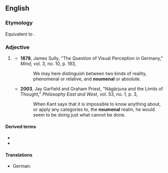 ==English==

===Etymology===
Equivalent to {{suffix|en|noumenon|alt1=noumen(on)|al}}. {{etystub|lang=en}}

===Adjective===
{{en-adj|-}}

# {{lb|en|philosophy|especially {{w|Immanuel Kant|Kantianism}}}} {{def|Of or pertaining to the [[noumenon]] or the realm of things as they are in themselves.}}
#* '''1878''', James Sully, "The Question of Visual Perception in Germany," ''Mind'', vol. 3, no. 10, p. 193,
#*: We may here distinguish between two kinds of reality, phenomenal or relative, and '''noumenal''' or absolute.
#* '''2003''', Jay Garfield and Graham Priest, "Nāgārjuna and the Limits of Thought," ''Philosophy East and West'', vol. 53, no. 1, p. 3,
#*: When Kant says that it is impossible to know anything about, or apply any categories to, the '''noumenal''' realm, he would seem to be doing just what cannot be done.
#: {{ant|en|phenomenal}}

====Derived terms====
* {{l|en|noumenality}}
* {{l|en|noumenally}}

====Translations====
{{trans-top|of or pertaining to the noumenon}}
* German: {{t-needed|de}}
{{trans-mid}}
{{trans-bottom}}